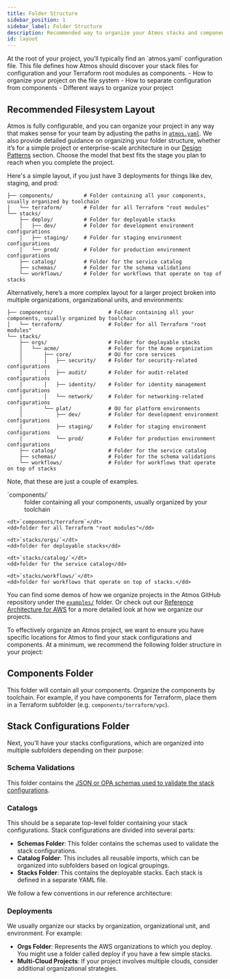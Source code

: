```yaml
---
title: Folder Structure
sidebar_position: 1
sidebar_label: Folder Structure
description: Recommended way to organize your Atmos stacks and components
id: layout
---
```


<Intro>
At the root of your project, you’ll typically find an `atmos.yaml` configuration file. This file defines how Atmos should discover your stack files for configuration and your Terraform root modules as components.
</Intro>

<KeyPoints>
- How to organize your project on the file system
- How to separate configuration from components
- Different ways to organize your project
</KeyPoints>

## Recommended Filesystem Layout

Atmos is fully configurable, and you can organize your project in any way that makes sense for your team by adjusting the paths in [`atmos.yaml`](/core-concepts/projects/configuration). We also provide detailed guidance on organizing your folder structure, whether it’s for a simple project or enterprise-scale architecture in our [Design Patterns](/design-patterns) section. Choose the model that best fits the stage you plan to reach when you complete the project.

Here's a simple layout, if you just have 3 deployments for things like dev, staging, and prod:
```plaintext
├── components/          # Folder containing all your components, usually organized by toolchain
│   └── terraform/       # Folder for all Terraform "root modules"
└── stacks/
    ├── deploy/          # Folder for deployable stacks
    │   ├── dev/         # Folder for development environment configurations
    │   ├── staging/     # Folder for staging environment configurations
    │   └── prod/        # Folder for production environment configurations
    ├── catalog/         # Folder for the service catalog
    ├── schemas/         # Folder for the schema validations
    └── workflows/       # Folder for workflows that operate on top of stacks
```

Alternatively, here’s a more complex layout for a larger project broken into multiple organizations, organizational units, and environments:

```plaintext
├── components/                  # Folder containing all your components, usually organized by toolchain
│   └── terraform/               # Folder for all Terraform "root modules"
└── stacks/
    ├── orgs/                    # Folder for deployable stacks
    │   └── acme/                # Folder for the Acme organization
    │       ├── core/            # OU for core services
    │       │   ├── security/    # Folder for security-related configurations
    │       │   ├── audit/       # Folder for audit-related configurations
    │       │   ├── identity/    # Folder for identity management configurations
    │       │   └── network/     # Folder for networking-related configurations
    │       └── plat/            # OU for platform environments
    │           ├── dev/         # Folder for development environment configurations
    │           ├── staging/     # Folder for staging environment configurations
    │           └── prod/        # Folder for production environment configurations
    ├── catalog/                 # Folder for the service catalog
    ├── schemas/                 # Folder for the schema validations
    └── workflows/               # Folder for workflows that operate on top of stacks
```

Note, that these are just a couple of examples.

<dl>
    <dt>`components/`</dt>
    <dd>folder containing all your components, usually organized by your toolchain</dd>

    <dt>`components/terraform`</dt>
    <dd>folder for all Terraform "root modules"</dd>

    <dt>`stacks/orgs/`</dt>
    <dd>folder for deployable stacks</dd>

    <dt>`stacks/catalog/`</dt>
    <dd>folder for the service catalog</dd>

    <dt>`stacks/workflows/`</dt>
    <dd>folder for workflows that operate on top of stacks.</dd>
</dl>

You can find some demos of how we organize projects in the Atmos GitHub repository under the [`examples/`](https://github.com/cloudposse/atmos/tree/main/examples) folder. Or check out our [Reference Architecture for AWS](https://docs.cloudposse.com/learn) for a more detailed look at how we organize our projects.

To effectively organize an Atmos project, we want to ensure you have specific locations for Atmos to find your stack configurations and components. At a minimum, we recommend the following folder structure in your project:

## Components Folder

This folder will contain all your components. Organize the components by toolchain. For example, if you have components for Terraform, place them in a Terraform subfolder (e.g. `components/terraform/vpc`).

## Stack Configurations Folder

Next, you’ll have your stacks configurations, which are organized into multiple subfolders depending on their purpose:

### Schema Validations

This folder contains the [JSON or OPA schemas used to validate the stack configurations](/core-concepts/validate).

### Catalogs

This should be a separate top-level folder containing your stack configurations. Stack configurations are divided into several parts:
- **Schemas Folder**: This folder contains the schemas used to validate the stack configurations.
- **Catalog Folder**: This includes all reusable imports, which can be organized into subfolders based on logical groupings.
- **Stacks Folder**: This contains the deployable stacks. Each stack is defined in a separate YAML file.

We follow a few conventions in our reference architecture:

### Deployments

We usually organize our stacks by organization, organizational unit, and environment. For example:

- **Orgs Folder**: Represents the AWS organizations to which you deploy. You might use a folder called deploy if you have a few simple stacks.
- **Multi-Cloud Projects**: If your project involves multiple clouds, consider additional organizational strategies.


